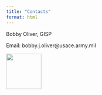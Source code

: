 ```yaml
---
title: "Contacts"
format: html
---
```


Bobby Oliver, GISP

Email: bobby.j.oliver\@usace.army.mil

![](images/magnifying-glass.jpg){fig-align="center" width="1in"}